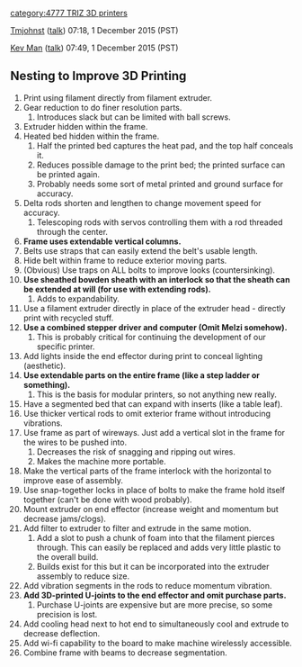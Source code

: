 {{777}}{{TRIZ-3D}}[[category:4777 TRIZ 3D printers]]


[[User:Tmjohnst|Tmjohnst]] ([[User talk:Tmjohnst|talk]]) 07:18, 1 December 2015 (PST)

[[User:Kev Man|Kev Man]] ([[User talk:Kev Man|talk]]) 07:49, 1 December 2015 (PST)

== Nesting to Improve 3D Printing ==
# Print using filament directly from filament extruder.
# Gear reduction to do finer resolution parts.
## Introduces slack but can be limited with ball screws.
# Extruder hidden within the frame.
# Heated bed hidden within the frame.
## Half the printed bed captures the heat pad, and the top half conceals it.
## Reduces possible damage to the print bed; the printed surface can be printed again.
## Probably needs some sort of metal printed and ground surface for accuracy.
# Delta rods shorten and lengthen to change movement speed for accuracy.
## Telescoping rods with servos controlling them with a rod threaded through the center.
# '''Frame uses extendable vertical columns.'''
# Belts use straps that can easily extend the belt's usable length.
# Hide belt within frame to reduce exterior moving parts.
# (Obvious) Use traps on ALL bolts to improve looks (countersinking).
# '''Use sheathed bowden sheath with an interlock so that the sheath can be extended at will (for use with extending rods).'''
## Adds to expandability.
# Use a filament extruder directly in place of the extruder head - directly print with recycled stuff.
# '''Use a combined stepper driver and computer (Omit Melzi somehow).'''
## This is probably critical for continuing the development of our specific printer.
# Add lights inside the end effector during print to conceal lighting (aesthetic).
# ''' Use extendable parts on the entire frame (like a step ladder or something).'''
## This is the basis for modular printers, so not anything new really.
# Have a segmented bed that can expand with inserts (like a table leaf).
# Use thicker vertical rods to omit exterior frame without introducing vibrations.
# Use frame as part of wireways. Just add a vertical slot in the frame for the wires to be pushed into.
## Decreases the risk of snagging and ripping out wires.
## Makes the machine more portable.
# Make the vertical parts of the frame interlock with the horizontal to improve ease of assembly.
# Use snap-together locks in place of bolts to make the frame hold itself together (can't be done with wood probably).
# Mount extruder on end effector (increase weight and momentum but decrease jams/clogs).
# Add filter to extruder to filter and extrude in the same motion.
## Add a slot to push a chunk of foam into that the filament pierces through. This can easily be replaced and adds very little plastic to the overall build.
## Builds exist for this but it can be incorporated into the extruder assembly to reduce size.
# Add vibration segments in the rods to reduce momentum vibration.
# '''Add 3D-printed U-joints to the end effector and omit purchase parts.'''
## Purchase U-joints are expensive but are more precise, so some precision is lost.
# Add cooling head next to hot end to simultaneously cool and extrude to decrease deflection.
# Add wi-fi capability to the board to make machine wirelessly accessible.
# Combine frame with beams to decrease segmentation.